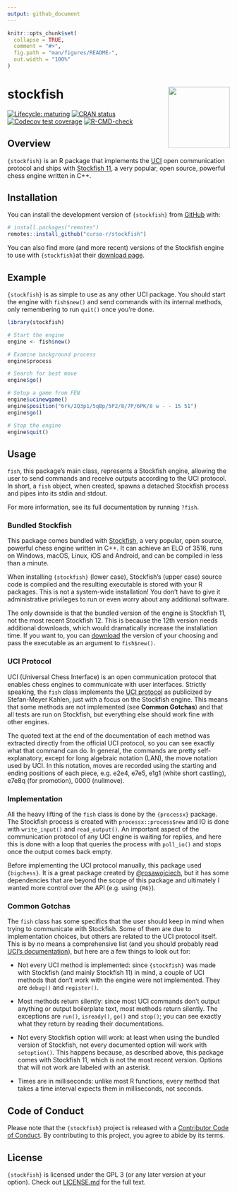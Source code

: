 ```yaml
---
output: github_document
---
```


<!-- README.md is generated from README.Rmd. Please edit that file -->

```r
knitr::opts_chunk$set(
  collapse = TRUE,
  comment = "#>",
  fig.path = "man/figures/README-",
  out.width = "100%"
)
```

# stockfish <a href='https://www.curso-r.com/'><img src='man/figures/logo.png' align="right" height="139" /></a>

<!-- badges: start -->
[![Lifecycle: maturing](https://img.shields.io/badge/lifecycle-maturing-blue.svg)](https://www.tidyverse.org/lifecycle/#maturing)
[![CRAN status](https://www.r-pkg.org/badges/version/stockfish)](https://CRAN.R-project.org/package=stockfish)
[![Codecov test coverage](https://codecov.io/gh/curso-r/stockfish/branch/master/graph/badge.svg)](https://codecov.io/gh/curso-r/stockfish?branch=master)
[![R-CMD-check](https://github.com/curso-r/stockfish/workflows/R-CMD-check/badge.svg)](https://github.com/curso-r/stockfish/actions)
<!-- badges: end -->

## Overview

`{stockfish}` is an R package that implements the
[UCI](http://wbec-ridderkerk.nl/html/UCIProtocol.html) open communication
protocol and ships with
[Stockfish 11](https://github.com/official-stockfish/Stockfish), a very popular,
open source, powerful chess engine written in C++.

## Installation

You can install the development version of `{stockfish}` from
[GitHub](https://github.com/curso-r/stockfish) with:

``` r
# install.packages("remotes")
remotes::install_github("curso-r/stockfish")
```

You can also find more (and more recent) versions of the Stockfish engine to use
with `{stockfish}`at their [download page](https://stockfishchess.org/download/).

## Example

`{stockfish}` is as simple to use as any other UCI package. You should start the
engine with `fish$new()` and send commands with its internal methods, only
remembering to run `quit()` once you're done.

```r
library(stockfish)

# Start the engine
engine <- fish$new()

# Examine background process
engine$process

# Search for best move
engine$go()

# Setup a game from FEN
engine$ucinewgame()
engine$position("6rk/2Q3p1/5qBp/5P2/8/7P/6PK/8 w - - 15 51")
engine$go()

# Stop the engine
engine$quit()
```

## Usage

`fish`, this package's main class, represents a Stockfish engine, allowing the
user to send commands and receive outputs according to the UCI protocol. In
short, a `fish` object, when created, spawns a detached Stockfish process and
pipes into its stdin and stdout.

For more information, see its full documentation by running `?fish`.

### Bundled Stockfish

This package comes bundled with
[Stockfish](https://github.com/official-stockfish/Stockfish), a very popular,
open source, powerful chess engine written in C++. It can achieve an ELO of
3516, runs on Windows, macOS, Linux, iOS and Android, and can be compiled in
less than a minute.

When installing `{stockfish}` (lower case), Stockfish's (upper case) source
code is compiled and the resulting executable is stored with your R packages.
This is not a system-wide installation! You don't have to give it
administrative privileges to run or even worry about any additional software.

The only downside is that the bundled version of the engine is Stockfish 11,
not the most recent Stockfish 12. This is because the 12th version needs
additional downloads, which would dramatically increase the installation time.
If you want to, you can [download](https://stockfishchess.org/download/) the
version of your choosing and pass the executable as an argument to
`fish$new()`.

### UCI Protocol

UCI (Universal Chess Interface) is an open communication protocol that
enables chess engines to communicate with user interfaces. Strictly speaking,
the `fish` class implements the
[UCI protocol](http://wbec-ridderkerk.nl/html/UCIProtocol.html) as
publicized by Stefan-Meyer Kahlen, just with a focus on the Stockfish engine.
This means that some methods are not implemented (see **Common Gotchas**) and
that all tests are run on Stockfish, but everything else should work fine
with other engines.

The quoted text at the end of the documentation of each method was extracted
directly from the official UCI protocol, so you can see exactly what that
command can do. In general, the commands are pretty self-explanatory, except
for long algebraic notation (LAN), the move notation used by UCI. In this
notation, moves are recorded using the starting and ending positions of each
piece, e.g. e2e4, e7e5, e1g1 (white short castling), e7e8q (for promotion),
0000 (nullmove).

### Implementation

All the heavy lifting of the `fish` class is done by the `{processx}` package.
The Stockfish process is created with `processx::process$new` and IO is done
with `write_input()` and `read_output()`. An important aspect of the
communication protocol of any UCI engine is waiting for replies, and here this
is done with a loop that queries the process with `poll_io()` and stops once the
output comes back empty.

Before implementing the UCI protocol manually, this package used
`{bigchess}`. It is a great package created by
[\@rosawojciech](https://github.com/rosawojciech), but it has some
dependencies that are beyond the scope of this package and ultimately I
wanted more control over the API (e.g. using `{R6}`).

### Common Gotchas

The `fish` class has some specifics that the user should keep in mind when
trying to communicate with Stockfish. Some of them are due to implementation
choices, but others are related to the UCI protocol itself. This is by no
means a comprehensive list (and you should probably read
[UCI's documentation](http://wbec-ridderkerk.nl/html/UCIProtocol.html)), but
here are a few things to look out for:

- Not every UCI method is implemented: since `{stockfish}` was made with
Stockfish (and mainly Stockfish 11) in mind, a couple of UCI methods that
don't work with the engine were not implemented. They are `debug()` and
`register()`.

* Most methods return silently: since most UCI commands don't output anything
or output boilerplate text, most methods return silently. The
exceptions are `run()`, `isready()`, `go()` and `stop()`; you can see exactly
what they return by reading their documentations.

* Not every Stockfish option will work: at least when using the bundled
version of Stockfish, not every documented option will work with `setoption()`.
This happens because, as described above, this package comes with Stockfish
11, which is not the most recent version. Options that will not work are
labeled with an asterisk.

* Times are in milliseconds: unlike most R functions, every method that takes
a time interval expects them in milliseconds, not seconds.

## Code of Conduct

Please note that the `{stockfish}` project is released with a
[Contributor Code of Conduct](https://contributor-covenant.org/version/2/0/CODE_OF_CONDUCT.html).
By contributing to this project, you agree to abide by its terms.

## License

`{stockfish}` is licensed under the GPL 3 (or any later version at your option).
Check out [LICENSE.md](https://github.com/curso-r/stockfish/blob/master/LICENSE.md) for the full text.
